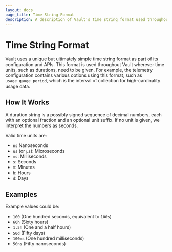 ```yaml
---
layout: docs
page_title: Time String Format
description: A description of Vault's time string format used throughout its configuration.
---
```


# Time String Format

Vault uses a unique but ultimately simple time string format as part of its configuration and APIs.
This format is used throughout Vault wherever time units, such as durations, need to be given. For
example, the telemetry configuration contains various options using this format, such as
`usage_gauge_period`, which is the interval of collection for high-cardinality usage data.

## How It Works

A duration string is a possibly signed sequence of decimal numbers, each with an optional fraction and
an optional unit suffix. If no unit is given, we interpret the numbers as seconds.

Valid time units are:

- `ns` Nanoseconds
- `us` (or `µs`): Microseconds
- `ms`: Milliseconds
- `s`: Seconds
- `m`: Minutes
- `h`: Hours
- `d`: Days

## Examples

Example values could be:

- `100` (One hundred seconds, equivalent to `100s`)
- `60h` (Sixty hours)
- `1.5h` (One and a half hours)
- `50d` (Fifty days)
- `100ms` (One hundred milliseconds)
- `50ns` (Fifty nanoseconds)

